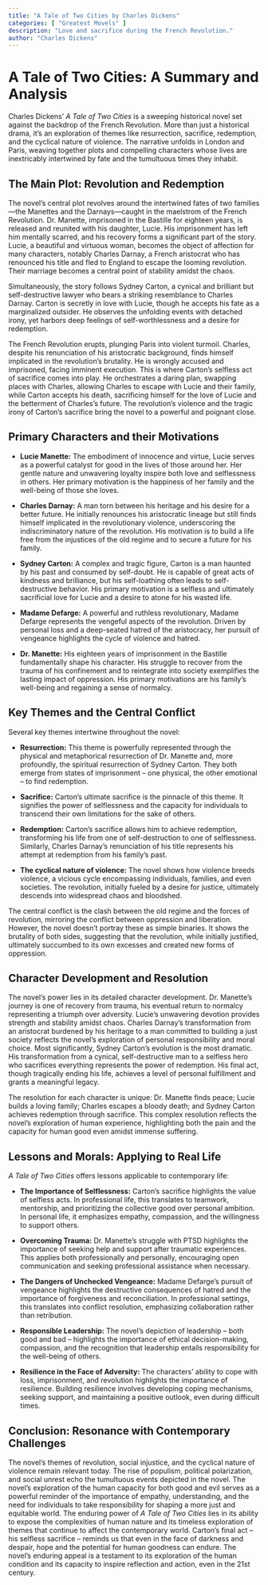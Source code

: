 ```yaml
---
title: "A Tale of Two Cities by Charles Dickens"
categories: [ "Greatest Movels" ]
description: "Love and sacrifice during the French Revolution."
author: "Charles Dickens"
---
```

# A Tale of Two Cities: A Summary and Analysis

Charles Dickens' *A Tale of Two Cities* is a sweeping historical novel set against the backdrop of the French Revolution.  More than just a historical drama, it's an exploration of themes like resurrection, sacrifice, redemption, and the cyclical nature of violence.  The narrative unfolds in London and Paris, weaving together plots and compelling characters whose lives are inextricably intertwined by fate and the tumultuous times they inhabit.

## The Main Plot: Revolution and Redemption

The novel's central plot revolves around the intertwined fates of two families—the Manettes and the Darnays—caught in the maelstrom of the French Revolution.  Dr. Manette, imprisoned in the Bastille for eighteen years, is released and reunited with his daughter, Lucie.  His imprisonment has left him mentally scarred, and his recovery forms a significant part of the story.  Lucie, a beautiful and virtuous woman, becomes the object of affection for many characters, notably Charles Darnay, a French aristocrat who has renounced his title and fled to England to escape the looming revolution. Their marriage becomes a central point of stability amidst the chaos.

Simultaneously, the story follows Sydney Carton, a cynical and brilliant but self-destructive lawyer who bears a striking resemblance to Charles Darnay.  Carton is secretly in love with Lucie, though he accepts his fate as a marginalized outsider.  He observes the unfolding events with detached irony, yet harbors deep feelings of self-worthlessness and a desire for redemption.

The French Revolution erupts, plunging Paris into violent turmoil.  Charles, despite his renunciation of his aristocratic background, finds himself implicated in the revolution's brutality.  He is wrongly accused and imprisoned, facing imminent execution.  This is where Carton's selfless act of sacrifice comes into play.  He orchestrates a daring plan, swapping places with Charles, allowing Charles to escape with Lucie and their family, while Carton accepts his death, sacrificing himself for the love of Lucie and the betterment of Charles's future.  The revolution's violence and the tragic irony of Carton's sacrifice bring the novel to a powerful and poignant close.


## Primary Characters and their Motivations

* **Lucie Manette:** The embodiment of innocence and virtue, Lucie serves as a powerful catalyst for good in the lives of those around her. Her gentle nature and unwavering loyalty inspire both love and selflessness in others.  Her primary motivation is the happiness of her family and the well-being of those she loves.

* **Charles Darnay:**  A man torn between his heritage and his desire for a better future.  He initially renounces his aristocratic lineage but still finds himself implicated in the revolutionary violence, underscoring the indiscriminatory nature of the revolution.  His motivation is to build a life free from the injustices of the old regime and to secure a future for his family.

* **Sydney Carton:** A complex and tragic figure, Carton is a man haunted by his past and consumed by self-doubt. He is capable of great acts of kindness and brilliance, but his self-loathing often leads to self-destructive behavior.  His primary motivation is a selfless and ultimately sacrificial love for Lucie and a desire to atone for his wasted life.

* **Madame Defarge:** A powerful and ruthless revolutionary, Madame Defarge represents the vengeful aspects of the revolution. Driven by personal loss and a deep-seated hatred of the aristocracy, her pursuit of vengeance highlights the cycle of violence and hatred.

* **Dr. Manette:**  His eighteen years of imprisonment in the Bastille fundamentally shape his character. His struggle to recover from the trauma of his confinement and to reintegrate into society exemplifies the lasting impact of oppression.  His primary motivations are his family's well-being and regaining a sense of normalcy.


## Key Themes and the Central Conflict

Several key themes intertwine throughout the novel:

* **Resurrection:**  This theme is powerfully represented through the physical and metaphorical resurrection of Dr. Manette and, more profoundly, the spiritual resurrection of Sydney Carton.  They both emerge from states of imprisonment – one physical, the other emotional – to find redemption.

* **Sacrifice:** Carton's ultimate sacrifice is the pinnacle of this theme.  It signifies the power of selflessness and the capacity for individuals to transcend their own limitations for the sake of others.

* **Redemption:** Carton's sacrifice allows him to achieve redemption, transforming his life from one of self-destruction to one of selflessness. Similarly, Charles Darnay's renunciation of his title represents his attempt at redemption from his family's past.

* **The cyclical nature of violence:** The novel shows how violence breeds violence, a vicious cycle encompassing individuals, families, and even societies. The revolution, initially fueled by a desire for justice, ultimately descends into widespread chaos and bloodshed.

The central conflict is the clash between the old regime and the forces of revolution, mirroring the conflict between oppression and liberation.  However, the novel doesn't portray these as simple binaries.  It shows the brutality of both sides, suggesting that the revolution, while initially justified, ultimately succumbed to its own excesses and created new forms of oppression.


## Character Development and Resolution

The novel's power lies in its detailed character development. Dr. Manette's journey is one of recovery from trauma, his eventual return to normalcy representing a triumph over adversity. Lucie’s unwavering devotion provides strength and stability amidst chaos. Charles Darnay's transformation from an aristocrat burdened by his heritage to a man committed to building a just society reflects the novel's exploration of personal responsibility and moral choice. Most significantly, Sydney Carton's evolution is the most dramatic. His transformation from a cynical, self-destructive man to a selfless hero who sacrifices everything represents the power of redemption. His final act, though tragically ending his life, achieves a level of personal fulfillment and grants a meaningful legacy.

The resolution for each character is unique: Dr. Manette finds peace; Lucie builds a loving family; Charles escapes a bloody death; and Sydney Carton achieves redemption through sacrifice. This complex resolution reflects the novel’s exploration of human experience, highlighting both the pain and the capacity for human good even amidst immense suffering.


## Lessons and Morals: Applying to Real Life

*A Tale of Two Cities* offers lessons applicable to contemporary life:

* **The Importance of Selflessness:** Carton's sacrifice highlights the value of selfless acts. In professional life, this translates to teamwork, mentorship, and prioritizing the collective good over personal ambition. In personal life, it emphasizes empathy, compassion, and the willingness to support others.

* **Overcoming Trauma:** Dr. Manette's struggle with PTSD highlights the importance of seeking help and support after traumatic experiences. This applies both professionally and personally, encouraging open communication and seeking professional assistance when necessary.

* **The Dangers of Unchecked Vengeance:** Madame Defarge's pursuit of vengeance highlights the destructive consequences of hatred and the importance of forgiveness and reconciliation. In professional settings, this translates into conflict resolution, emphasizing collaboration rather than retribution.

* **Responsible Leadership:**  The novel's depiction of leadership – both good and bad – highlights the importance of ethical decision-making, compassion, and the recognition that leadership entails responsibility for the well-being of others.  

* **Resilience in the Face of Adversity:** The characters' ability to cope with loss, imprisonment, and revolution highlights the importance of resilience. Building resilience involves developing coping mechanisms, seeking support, and maintaining a positive outlook, even during difficult times.


## Conclusion: Resonance with Contemporary Challenges

The novel's themes of revolution, social injustice, and the cyclical nature of violence remain relevant today. The rise of populism, political polarization, and social unrest echo the tumultuous events depicted in the novel.  The novel's exploration of the human capacity for both good and evil serves as a powerful reminder of the importance of empathy, understanding, and the need for individuals to take responsibility for shaping a more just and equitable world. The enduring power of *A Tale of Two Cities* lies in its ability to expose the complexities of human nature and its timeless exploration of themes that continue to affect the contemporary world. Carton’s final act – his selfless sacrifice – reminds us that even in the face of darkness and despair, hope and the potential for human goodness can endure. The novel’s enduring appeal is a testament to its exploration of the human condition and its capacity to inspire reflection and action, even in the 21st century.

